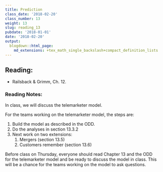 ```yaml
---
title: Prediction
class_date: '2018-02-20'
class_number: 13
weight: 13
slug: reading_13
pubdate: '2018-01-01'
date: '2018-02-20'
output:
  blogdown::html_page:
    md_extensions: +tex_math_single_backslash+compact_definition_lists
---
```

## Reading:

* Railsback & Grimm, Ch. 12.

### Reading Notes:

In class, we will discuss the telemarketer model.

For the teams working on the telemarketer model, the steps are:

1. Build the model as described in the ODD.
1. Do the analyses in section 13.3.2
1. Next work on two extensions:
      1. Mergers (section 13.5)
      1. Customers remember (section 13.6)

Before class on Thursday, everyone should read Chapter 13 and the ODD for the telemarketer model and be ready to discuss the model in class.
This will be a chance for the teams working on the model to ask questions.
